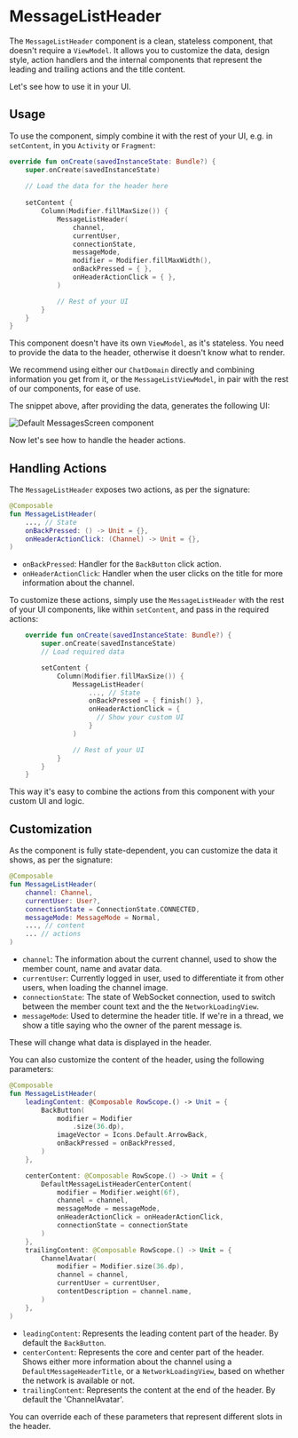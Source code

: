 # MessageListHeader

The `MessageListHeader` component is a clean, stateless component, that doesn't require a `ViewModel`. It allows you to customize the data, design style, action
handlers and the internal components that represent the leading and trailing actions and the title content.

Let's see how to use it in your UI.

## Usage

To use the component, simply combine it with the rest of your UI, e.g. in `setContent`, in you `Activity` or `Fragment`:

```kotlin
override fun onCreate(savedInstanceState: Bundle?) {
    super.onCreate(savedInstanceState)
    
    // Load the data for the header here
    
    setContent {
        Column(Modifier.fillMaxSize()) {
            MessageListHeader(
                channel,
                currentUser,
                connectionState,
                messageMode,
                modifier = Modifier.fillMaxWidth(),
                onBackPressed = { },
                onHeaderActionClick = { },
            )

            // Rest of your UI
        }
    }
}
```

This component doesn't have its own `ViewModel`, as it's stateless. You need to provide the data to the header, otherwise it doesn't know what to render.

We recommend using either our `ChatDomain` directly and combining information you get from it, or the `MessageListViewModel`, in pair with the rest of our components, for ease of use.

The snippet above, after providing the data, generates the following UI:

![Default MessagesScreen component](../../assets/compose_default_message_list_header_component.png)

Now let's see how to handle the header actions.

## Handling Actions

The `MessageListHeader` exposes two actions, as per the signature:

```kotlin
@Composable
fun MessageListHeader(
    ..., // State
    onBackPressed: () -> Unit = {},
    onHeaderActionClick: (Channel) -> Unit = {},
)
```

* `onBackPressed`: Handler for the `BackButton` click action.
* `onHeaderActionClick`: Handler when the user clicks on the title for more information about the channel.

To customize these actions, simply use the `MessageListHeader` with the rest of your UI components, like within `setContent`, and pass in the required actions:

```kotlin
    override fun onCreate(savedInstanceState: Bundle?) {
        super.onCreate(savedInstanceState)
        // Load required data

        setContent {
            Column(Modifier.fillMaxSize()) {
                MessageListHeader(
                    ..., // State
                    onBackPressed = { finish() },
                    onHeaderActionClick = { 
                      // Show your custom UI
                    }
                )

                // Rest of your UI
            }
        }
    }
```

This way it's easy to combine the actions from this component with your custom UI and logic.

## Customization

As the component is fully state-dependent, you can customize the data it shows, as per the signature:

```kotlin
@Composable
fun MessageListHeader(
    channel: Channel,
    currentUser: User?,
    connectionState = ConnectionState.CONNECTED,
    messageMode: MessageMode = Normal,
    ..., // content
    ... // actions
)
```

* `channel`: The information about the current channel, used to show the member count, name and avatar data.
* `currentUser`: Currently logged in user, used to differentiate it from other users, when loading the channel image.
* `connectionState`: The state of WebSocket connection, used to switch between the member count text and the the `NetworkLoadingView`.
* `messageMode`: Used to determine the header title. If we're in a thread, we show a title saying who the owner of the parent message is.

These will change what data is displayed in the header.

You can also customize the content of the header, using the following parameters:

```kotlin
@Composable
fun MessageListHeader(
    leadingContent: @Composable RowScope.() -> Unit = {
        BackButton(
            modifier = Modifier
                .size(36.dp),
            imageVector = Icons.Default.ArrowBack,
            onBackPressed = onBackPressed,
        )
    },

    centerContent: @Composable RowScope.() -> Unit = {
        DefaultMessageListHeaderCenterContent(
            modifier = Modifier.weight(6f),
            channel = channel,
            messageMode = messageMode,
            onHeaderActionClick = onHeaderActionClick,
            connectionState = connectionState
        )
    },
    trailingContent: @Composable RowScope.() -> Unit = {
        ChannelAvatar(
            modifier = Modifier.size(36.dp),
            channel = channel,
            currentUser = currentUser,
            contentDescription = channel.name,
        )
    },
)
```

* `leadingContent`: Represents the leading content part of the header. By default the `BackButton`.
* `centerContent`: Represents the core and center part of the header. Shows either more information about the channel using a `DefaultMessageHeaderTitle`, or a `NetworkLoadingView`, based on whether the network is available or not.
* `trailingContent`: Represents the content at the end of the header. By default the 'ChannelAvatar'.

You can override each of these parameters that represent different slots in the header.
<!-- TODO WIP PAGE If you want to build a fully custom header, read our [Building Custom Screens](../_07-guides/06-building-custom-screens.mdx) guide. -->
